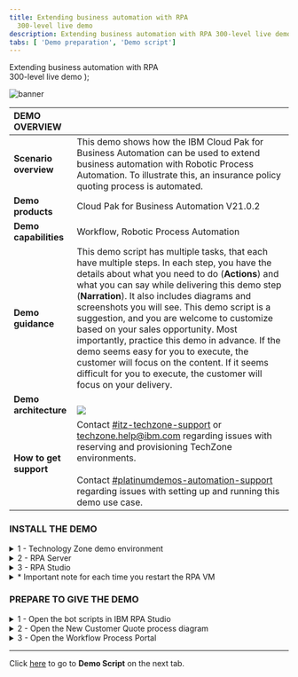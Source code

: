 ```yaml
---
title: Extending business automation with RPA
  300-level live demo
description: Extending business automation with RPA 300-level live demo
tabs: [ 'Demo preparation', 'Demo script']
---
```


  <span>
    Extending business automation with RPA <br /> 300-level live demo
  </span>
);

![banner](./images/RPA_300_Prep_Banner.jpg)
<span id="top"></span>

| DEMO OVERVIEW | |
| :---         | :--- |
| **Scenario overview** | This demo shows how the IBM Cloud Pak for Business Automation can be used to extend business automation with Robotic Process Automation. To illustrate this, an insurance policy quoting process is automated. |
| **Demo products** | Cloud Pak for Business Automation V21.0.2 |
| **Demo capabilities** | Workflow, Robotic Process Automation |
| **Demo guidance** | This demo script has multiple tasks, that each have multiple steps. In each step, you have the details about what you need to do (**Actions**) and what you can say while delivering this demo step (**Narration**). It also includes diagrams and screenshots you will see. This demo script is a suggestion, and you are welcome to customize based on your sales opportunity. Most importantly, practice this demo in advance. If the demo seems easy for you to execute, the customer will focus on the content. If it seems difficult for you to execute, the customer will focus on your delivery. |
| **Demo architecture** | <br/> ![](./images/Demo-Architecture.png) |
| **How to get support** | Contact <a href="https://ibm-cloud.slack.com/archives/C0124J683GW" target="_blank" rel="noreferrer">#itz-techzone-support</a> or <a href="mailto:techzone.help@ibm.com">techzone.help@ibm.com</a> regarding issues with reserving and provisioning TechZone environments. <br/><br/> Contact <a href="https://ibm-cloud.slack.com/archives/C0216F39ACU" target="_blank" rel="noreferrer">#platinumdemos-automation-support</a> regarding issues with setting up and running this demo use case. |

### **INSTALL THE DEMO**

<details>

<summary>1 - Technology Zone demo environment</summary>

<br/>

Reserve a Technology Zone demo environment <a href="https://techzone.ibm.com/my/reservations/create/6179dcc9dc45330017eb8237" target="_blank" rel="noreferrer">here</a>.<br/>

<br/>

The Technology Zone provided environment contains two Windows virtual machines: <br/><br/>
1. RPA Client VM <br/>
2. Business Automation Workflow (BAW) VM

<br/>

**[Go to top](#top)**

</details>

<details>

<summary>2 - RPA Server</summary>

<br/>

In addition to the Technology Zone provided environment, you will need access to an IBM RPA SaaS environment. If you are already onboarded to a RPA SaaS tenant, you will need the login information. <br/><br/>

**If you are not already onboarded to a RPA SaaS tenant:** <br/><br/>

For **IBMers**, refer to the RPA contact person to establish your RPA account in the cloud tenant. <br/>
•	Contact your IBM RPA TechSales Geo Lead (refer to the table below) for access to your IBM local IBM RPA tenant. <br/>
•	Once onboarded, you will receive an email with account details and link to complete the onboarding.

<br/>

| Region | Contact Person | Email |
| :--- | :--- | :--- |
| Business Partners | Burt Hughes | See instructions below. |
| Americas | Zach Silverstein | zachary.silverstein@ibm.com |
| EMEA | Jukka Juselius | jukka.juselius@fi.ibm.com |
| AP | Jenny Khuc Mai Thuong | khuc@sg.ibm.com |

<br/>

For **Business Partners**, request your own RPA Server SaaS tenant for your organization. To submit a request for an IBM server SaaS tenant, provide the following: <br/>
• Company Name and CEID (which can be found in your PartnerWorld profile) <br/>
• Full Name (first and last) of the individual who will be set up as administrator of the account <br/>
• Company email address of the individual listed above (non-company email addresses will be rejected) <br/>
• Data Center choice (choose one: Dallas, Frankfurt, London, Singapore, Sao Paulo) <br/>
• Use the following subject line: **RPA BP Tenant Access Request** <br/>
• Send an email to Burt Hughes (buhughes@us.ibm.com)

<br/>

**[Go to top](#top)**

</details>

<details>

<summary>3 - RPA Studio</summary>

<br/>

Install RPA Studio on the RPA Client VM following these steps:

<br/>

1.1. **You must change the computer name in your RPA VM to be unique** in order to connect to your RPA SaaS tenant. In Windows, set your computer name to be unique (for example, by changing the computer name to be your initials plus your postal code).

<br/>

1.2. Access your Technology Zone environment using the link in the reservation email. You may also use the IBM Technology Zone’s My Library -> My Reservations page.

<br/>

1.3. If the VMs are not already started, click the play button to start both of the VMs then click to open the **RPA VM**. <br/><br/> ![](./images/0.Open-VM.png)

<br/><br/>

1.4. Click to open the **RPA VM**. <br/><br/> ![](./images/1.Open-VM.png)

<br/>

1.5. Using Windows Explorer, navigate to **This PC**, right click to bring up the menu, and select **Properties**.<br/><br/> ![](./images/2.Change-system-name1.png)

<br/><br/>

1.6. Under **Computer Name**, select **Change settings**. Then, click on **Change**. <br/><br/>![](./images/3.Change-system-name2.png)

<br/><br/>

1.7. Enter a new system name, which needs to be unique to your SaaS RPA tenant. Suggestion: use **“WIN”–your initials–your postal code**.<br/><br/> ![](./images/4.Change-system-name3.png)

<br/><br/>

1.8. Restart the VM.

<br/><br/>

2.1. Using Chrome, use the link provided in your RPA tenant email to log in to the RPA cloud tenant and download the RPA Studio installer. (See **RPA Server** above. Have your server and license information available to enter in these steps.)

<br/>

2.2. Using Chrome, go to your RPA tenant sever login page. <br/><br/>![](./images/5.Login-RPA.png)

<br/><br/>

2.3. From the server home page, click on the **“i”** (top right) and then on **Download Installer**. <br/><br/>![](./images/6.Download-Setup.exe.png)

<br/><br/>

2.4. Using Windows Explorer, navigate to downloaded Setup.exe. Then, right click and select **Run as Administrator**. <br/><br/>![](./images/7.Run-setup.png)

 <br/><br/>

2.5. Click on **Next**. <br/><br/> ![](./images/8.Setup-wizard1.png)

<br/><br/>

2.6. Click on **Next**. <br/><br/> ![](./images/9.Setup-wizard2.png)

<br/><br/>

2.7. Accept the terms, and click on **Next**<br/><br/> ![](./images/10.Setup-wizard3.png)

<br/><br/>

2.8. Select **Complete Install**. <br/><br/> ![](./images/11.Setup-wizard4.png)

<br/><br/>

2.9. Click on **Next** to begin the install. <br/><br/> ![](./images/12.Setup-wizard5.png)

<br/><br/>

2.10. Click on **Next** (No proxy configuration is needed so leave the box unchecked). <br/><br/> ![](./images/13.Setup-wizard6.png)

<br/><br/>

2.11. Enter the license information, which should have been provided to you by your RPA SaaS administrator. <br/><br/> ![](./images/14.Setup-wizard7.png)

<br/><br/>

2.12. Wait for the install to complete. <br/><br/> ![](./images/15.Setup-wizard8.png)

<br/><br/>

2.13. Exit the installer. If necessary, the VM will restart. <br/><br/> ![](./images/16.Setup-wizard9.png)

<br/><br/>

2.14. Note that the desktop icons for RPA Studio will be created. <br/><br/> ![](./images/17.Desktop-icons.png)

<br/><br/>

3.1. Open RPA Studio

<br/>

**Note:** The Windows service called **IBM Robotic Process Automation Client Service** is set to **delayed start**, and you must wait for it to be started. You can see it in the system tray or in the Windows services list.

<br/>

![](./images/18.RPA-Service1.png) <br/>
![](./images/19.RPA-Service2.png)

<br/><br/>

3.2. Log in to IBM RPA. <br/><br/> ![](./images/21.Login-to-RPA.png)

<br/>

**[Go to top](#top)**

</details>

<details>

<summary>* Important note for each time you restart the RPA VM</summary>

<br/>

The RPA license will need to be reactivated each time the RPA VM restarts (due to a specific networking issue in the hosting environment). <br/><br/>

1. The first time you launch RPA Studio after a restart, you will be prompted to activate the license.

<br/>

![](./images/Reactivate-RPA1.png) <br/><br/>

2. Enter the license information (provided to you by your RPA SaaS administrator). <br/><br/>

3. Relaunch RPA Studio.

<br/>

**Note**: When opening RPA Studio, it may report the error below (this is a known issue). You can simply dismiss the error. There do not seem to be any additional problems with the demo.

<br/>

![](./images/RPA-Warning.png) <br/>

<br/>

**[Go to top](#top)**

</details>

### **PREPARE TO GIVE THE DEMO**

<span id="place2"></span>

<details>

<summary>1 - Open the bot scripts in IBM RPA Studio</summary>

<br/>

Open the bot scripts in IBM RPA Studio (if they are not open already).<br/><br/>

1. Click on the desktop icon to open IBM RPA Bot Studio.<br/><br/>

2. Use the **Open** button on the menu ribbon to open the scripts.<br/><br/>
**Tip**: Click on the word **Open**, not the down arrow. We are opening the scripts locally, not from the repository.<br/><br/>
![](./images/31.Open-WAL1.png) <br/><br/>

3. Click the **Open** button in the menu ribbon, and select the **Get Quote.wal** file.<br/><br/>![](./images/32.Open-WAL2.png)<br/><br/>

4. Click on the **GetQuote** routine (this action doesn't change anything functionally, but will look best during the demo). <br/><br/> ![](./images/33.Open-WAL3.png)<br/><br/>

5. Click the **Open** button in the menu ribbon, and select the **Insurance Ingrid.wal** file. <br/><br/>![](./images/34.Open-WAL4.png)

<br/>

**[Go to top](#top)**

</details>

<details>

<summary>2 - Open the New Customer Quote process diagram</summary>

<br/>

1. First, use Firefox to open **Workflow Center**. In the Firefox bookmarks bar, open **BAW**, ==> **Workflow Center - Solutions**.<br/><br/>
**Tip:** Using separate browsers for Workflow vs. Portal prevents the logins from colliding with each other.<br/><br/>
![](./images/Process-diagram1.png) <br/><br/>

2. Log in to Workflow Center using **admin/admin**. ![](./images/Process-diagram2.png)<br/><br/>

3. Under **Start Building**, **Process Apps**, click **View all**. <br/><br/>![](./images/Process-diagram3.png)<br/><br/>

4. Open the **New Insurance Quote** process app. <br/><br/> ![](./images/Process-diagram4.png) <br/><br/>

5. Open the **New Insurance Quote** process definition.<br/><br/> ![](./images/Process-diagram5.png) <br/><br/>

6. The **New Customer Quote** process definition is now open.<br/><br/> ![](./images/Process-diagram6.png)

<br/>

**[Go to top](#top)**

</details>

<details>

<summary>3 - Open the Workflow Process Portal</summary>

<br/>

1. Use Chrome to open **Process Portal**. In the Chrome bookmarks bar, open **BAW** ==> **Process Portal**.<br/>
**Tip**: using separate browsers for Workflow Center vs. Portal prevents the logins from colliding with each other. <br/> ![](./images/Process-portal1.png)<br/>
2. Leave the page open to the Process Portal login screen. You are now ready to show the demo.<br/> ![](./images/Process-portal2.png)

**[Go to top](#top)**

</details>

***

Click [here](/300-business-automation-extending-ba-with-rpa/demo-script) to go to **Demo Script** on the next tab.
